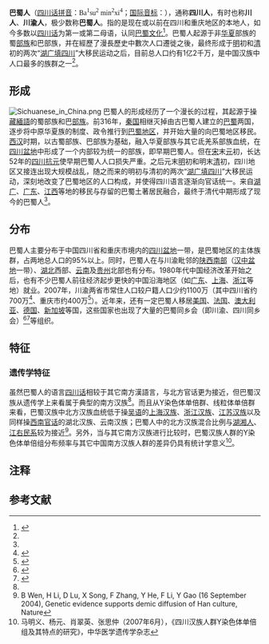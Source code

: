 {{Infobox Ethnic group
|group = 巴蜀人<br /><small>四川人、川人、川渝人</small>
|image =<!-- 請勿使用非自由圖片 -->
{{image array|perrow=4|width=85|height=95
|image1 = Su shi.jpg
|caption1 = [[苏轼|苏轼]]
|image2 =Zhuo Wenjun.png
|caption2 = [[卓文君|卓文君]]
|image3 = Yang Xiong.jpg
|caption3 = [[扬雄|扬雄]]
|image4 = Chinesischer_Maler_von_1238_001.jpg
|caption4 = [[無準師範|無準師範]]
|image5 = Guo Moruo in 1941.jpg
|caption5 = [[郭沫若|郭沫若]]
|image6 = Zou_Rong_Portrait.png
|caption6 = [[鄒容|鄒容]]
|image7 = Ba Jin 1938.jpg
|caption7 = [[巴金|巴金]]
|image8 = Zhu De.jpg
|caption8 = [[朱德|朱德]]
|image9 = Zhang Lan 1955.jpg
|caption9 = [[张澜|张澜]]
|image10 = 劉子華.jpg
|caption10 = [[劉子華|劉子華]]
|image11 = Deng Xiaoping and Jimmy Carter at the arrival ceremony for the Vice Premier of China. - NARA - 183157-restored(cropped).jpg
|caption11 = [[鄧小平|鄧小平]]
|image12= 宋太常编校苏洵.jpg
|caption12=[[苏洵|苏洵]]
|image13= 宋门下侍郎苏文定公辙.jpg
|caption13=[[苏辙|苏辙]]
|image14= Liu Xiang.jpg
|caption14=[[刘湘|刘湘]]
<!-- 注释出：|image15=PhotoPictureResizer 171022 122037441-185x249.jpg -->
|caption15=[[张大千|张大千]]
|image16= Tang dynasty poet Chen Zi'ang.jpg
|caption16=[[陈子昂|陈子昂]]
|image17=秦良玉.jpg
|caption17=[[秦良玉|秦良玉]]
|image18=Liu Bocheng.jpg
|caption18=[[劉伯承|劉伯承]]
|image19=Luo Ruiqing.jpg
|caption19=[[羅瑞卿|羅瑞卿]]
|image20=Jiang Zhujun (cropped).jpg
|caption20=[[江竹筠|江竹筠]]
|image21= Soft Wind with Gentle Clouds.jpg
|caption21=[[张大千|张大千]]
| image22= Wu Yuzhang.jpg
| caption22=[[吴玉章|吴玉章]]
| image23=楊慎.jpg
| caption23=[[楊慎|楊慎]]
| image24=宋参政欧阳文忠公修.jpg
| caption24=[[歐陽修|歐陽修]]
| image25= Liu Guangdi.jpg
| caption25=[[劉光第|劉光第]]
| image26= Zhang Qun New.png
| caption26=[[張群|張群]]
| image27= Tang Chun-i - New Asia College and Yale-China Association Cooperation 1954 (cropped).jpg
| caption27=[[唐君毅|唐君毅]]
| image28= 晏陽初.jpg
| caption28=[[晏陽初|晏陽初]]
| image29= Guifeng-Zongmi-286x300.jpg
| caption29=[[圭峰宗密|圭峰宗密]]

}}
|poptotal = 1亿2千万
|popplace = [[中國大陸|中國大陸]][[四川省|四川省]]及[[重庆市|重庆市]]
|rels = [[川主|川主信仰]]、[[佛教|佛教]]、[[道教|道教]]、[[儒教_(宗教)|儒教]]、[[中国民间信仰|中国民间信仰]]等
|langs = [[官话|官话]]（[[西南官话|西南官话]][[四川话|四川话]]、[[现代标准汉语|现代标准汉语]]）<br>少数人亦操[[湘语|湘语]]、[[客家话|客家话]]等
|related = [[湖湘人|湖湘人]]、[[客家民系|客家民系]]、[[土家族|土家族]]、[[彝族|彝族]]、[[藏族|藏族]]
}}

'''巴蜀人'''（[[四川话|四川话]][[四川话拼音|拼音]]：<font face="Lucida Sans Unicode">Ba<sup>1</sup>su<sup>2</sup> min<sup>2</sup>xi<sup>4</sup></font>；[[国际音标|国际音标]]：<font face="Lucida Sans Unicode">{{IPA|[pa<sup>55</sup>su<sup>21</sup>min<sup>21</sup>ɕi<sup>213</sup>]}}</font>），通称'''四川人'''{{efn|此处的“[[四川|四川]]”指包括[[四川省|四川省]]和[[重庆市|重庆市]]的广义的四川地区。}}，有时也称'''川人'''、'''川渝人'''，极少数称'''巴蜀人'''。指的是现在或以前在四川和重庆地区的本地人，如今多数以[[四川话|四川话]]为第一或第二母语，认同[[巴蜀文化|巴蜀文化]]<ref name="《雪球——汉民族的人类学分析》">{{cite book |author= 徐杰舜 |title=《雪球——汉民族的人类学分析》 |year=1999 |publisher=上海人民出版社 |chapter = 第八编第五章：西南汉族的族群 |isbn=9787208030596}}</ref>。巴蜀人起源于非[[华夏|华夏]]部族的蜀[[部族|部族]]和巴部族，并在經歷了漫長歷史中數次人口遷徙之後，最终形成于[[明朝|明]]初和[[清朝|清]]初的两次“[[湖广填四川|湖广填四川]]”大移民运动之后，目前总人口约有1亿2千万，是中国汉族中人口最多的族群之一<ref name="《雪球——汉民族的人类学分析》"/>。

== 形成 ==
[[File:Sichuanese_in_China.png|thumb]]
巴蜀人的形成经历了一个漫长的过程，其起源于操[[藏緬語|藏緬語]]的蜀部族和巴[[部族|部族]]。前316年，[[秦国|秦国]]相继灭掉由古巴蜀人建立的[[巴国|巴]][[古蜀|蜀]]两国，逐步将中原华夏族的制度、政令推行到[[巴蜀|巴蜀地区]]，并开始大量的向巴蜀地区移民。[[西汉|西汉]]时期，以古蜀部族、巴部族为基础，融入华夏部族与其它氐羌系部族血统，在[[四川盆地|四川盆地]]中形成了一个内部较为统一的部族，即早期巴蜀人。但在[[南宋|宋]]末[[元朝|元]]初，长达52年的[[南宋四川抗蒙山城|四川抗元]]使早期巴蜀人人口损失严重。之后元末[[明朝|明]]初和明末[[清朝|清]]初，四川地区又接连出现大规模战乱，随之而来的明初与清初的两次“[[湖广填四川|湖广填四川]]”大移民运动，深刻地改变了巴蜀地区的人口构成，并使得四川语言逐渐向官话统一。来自[[湖广|湖广]]、[[广东|广东]]、[[江西|江西]]等地的移民与存留的巴蜀土著居民融合，最终于清代中期形成了现今的巴蜀人<ref name="《雪球——汉民族的人类学分析》"/>。

== 分布 ==
巴蜀人主要分布于中国四川省和重庆市境内的[[四川盆地|四川盆地]]一带，是巴蜀地区的主体族群，占两地总人口的95%以上。同时，巴蜀人在与川渝毗邻的[[陕南|陕西南部]]（[[汉中盆地|汉中盆地]]一带）、[[湖北|湖北]]西部、[[云南|云南]]及[[贵州|贵州]]北部也有分布。1980年代中国经济改革开始之后，也有不少巴蜀人前往经济起步更快的中国沿海地区（如[[广东|广东]]、[[上海|上海]]、[[浙江|浙江]]等地）就业。2007年，川渝两省市常住人口较户籍人口少约1100万（其中四川省约700万<ref>{{cite web|url=http://www.sc.stats.gov.cn/|title=《四川省统计年鉴（2008年）》|accessdate=2010-07-08|publisher=四川统计信息网|language=zh-hans|archive-date=2010-02-23|archive-url=https://web.archive.org/web/20100223181252/http://www.sc.stats.gov.cn/|dead-url=no}}</ref>、重庆市约400万<ref>{{cite web|url=http://www.cqtj.gov.cn/szcq/tjnj/|title=《重庆市统计年鉴（2008年）》|accessdate=2010-07-08|publisher=重庆统计信息网|language=zh-hans|deadurl=yes|archiveurl=https://web.archive.org/web/20100721000721/http://www.cqtj.gov.cn/szcq/tjnj/|archivedate=2010-07-21}}</ref>）。近年来，还有一定巴蜀人移居[[美国|美国]]、[[法国|法国]]、[[澳大利亚|澳大利亚]]、[[德国|德国]]、[[新加坡|新加坡]]等国，这些国家也出现了大量的巴蜀同乡会（即川渝、四川同乡会）<ref>{{cite web|url=http://www.sichuanfolks.org/index.php|title=北加州巴蜀同乡同学会|accessdate=2010-07-08|publisher=北加州巴蜀同乡同学会|language=zh-hans|archive-url=https://web.archive.org/web/20110323112901/http://www.sichuanfolks.org/index.php|archive-date=2011-03-23|dead-url=yes}}</ref><ref>{{cite web|url=http://www.xkb.com.au/html/cnc/shetuandongtai/2010/0401/31189.html|title=川渝同乡会复活节联谊|accessdate=2010-07-08|publisher=新快网|language=zh-hans|archive-url=https://web.archive.org/web/20100527075509/http://www.xkb.com.au/html/cnc/shetuandongtai/2010/0401/31189.html|archive-date=2010-05-27|dead-url=yes}}</ref>等组织。

== 特征 ==

=== 遗传学特征 ===
虽然巴蜀人的语言[[四川话|四川话]]相较于其它南方漢語言，与北方官话更为接近，但巴蜀汉族从遗传学上来看属于典型的南方汉族<ref name="Genetic evidence supports demic diffusion of Han culture"/>。而且从Y染色体单倍群、线粒体单倍群来看，巴蜀汉族中北方汉族血统低于操[[吴语|吴语]]的[[上海人|上海汉族]]、[[吴越人|浙江汉族]]、[[江淮人|江苏汉族]]以及同样操[[西南官话|西南官话]]的湖北汉族、云南汉族；巴蜀人中的北方汉族混合比例与[[湖湘人|湖湘人]]、[[江右民系|江右民系]]较为接近<ref name="Genetic evidence supports demic diffusion of Han culture">B Wen, H Li, D Lu, X Song, F Zhang, Y He, F Li, Y Gao (16 September 2004), Genetic evidence supports demic diffusion of Han culture, Nature</ref>。另外，当与其它南方汉族进行比较时，巴蜀汉族人群的Y染色体单倍组分布频率与其它中国南方汉族人群的差异仍具有统计学意义<ref name="四川汉族人群Y染色体单倍组及其特点的研究">马明义、杨元、肖翠英、张思仲（2007年6月），《四川汉族人群Y染色体单倍组及其特点的研究》，中华医学遗传学杂志</ref>。

== 注释 ==
{{notelist|iger=}}

== 参考文献 ==
{{Reflist|2}}

{{漢族民系}}
{{四川族群}}
{{重庆族群}}
